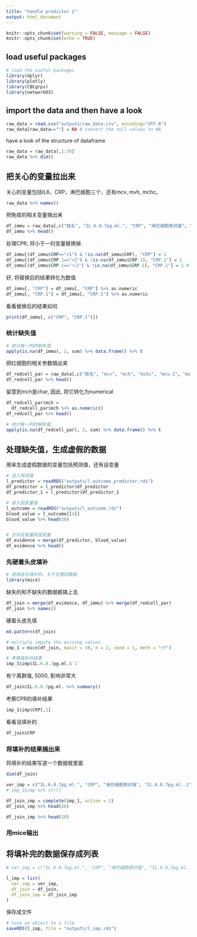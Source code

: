 ```yaml
---
title: "handle predictor 2"
output: html_document
---
```


```r
knitr::opts_chunk$set(warning = FALSE, message = FALSE) 
knitr::opts_chunk$set(echo = TRUE)
```

## load useful packages
```r
# load the useful packages
library(dplyr)
library(plotly)
library(CBCgrps)
library(networkD3)
```


## import the data and then have a look

```r
raw_data = read.csv("outputs/raw_data.csv", encoding="UTF-8")
raw_data[raw_data==""] = NA # convert the null values to NA
```

have a look of the structure of dataframe
```r
raw_data = raw_data[,1:78]
raw_data %>% dim()
```

## 把关心的变量拉出来
关心的变量包括IL6，CRP，淋巴细胞三个，还有mcv, mvh, mchc。
```r
raw_data %>% names()
```

把免疫的相关变量搞出来
```r
df_immu = raw_data[,c("姓名", "IL.6.0.7pg.ml.", "CRP", "淋巴细胞绝对值", "IL.6.0.7pg.ml..1", "CRP.1", "淋巴细胞绝对值.1")]
df_immu %>% head()
```

处理CPR, 将小于一的变量替换掉. 
```r
df_immu[(df_immu$CRP=="<1") & !is.na(df_immu$CRP), "CRP"] = 1
df_immu[(df_immu$CRP.1=="<1") & !is.na(df_immu$CRP.1), "CRP.1"] = 1 
df_immu[(df_immu$CRP.1=="＜1") & !is.na(df_immu$CRP.1), "CRP.1"] = 1 # 有个全角的
```

好, 将替换后的结果转化为数值
```r
df_immu[, "CRP"] = df_immu[, "CRP"] %>% as.numeric
df_immu[, "CRP.1"] = df_immu[, "CRP.1"] %>% as.numeric
```

看看替换后的结果如何
```r
print(df_immu[, c("CRP", "CRP.1")])
```


### 统计缺失值
```r
# 统计每一列的缺失值
apply(is.na(df_immu), 2, sum) %>% data.frame() %>% t
```


把红细胞的相关参数搞出来
```r
df_redcell_par = raw_data[,c("姓名", "mcv", "mch", "mchc", "mcv.1", "mch.1", "mchc.1")]
df_redcell_par %>% head()
```

留意到mch是char, 因此, 将它转化为numerical
```r
df_redcell_par$mch = 
  df_redcell_par$mch %>% as.numeric()
df_redcell_par %>% head()
```


```r
# 统计每一列的缺失值
apply(is.na(df_redcell_par), 2, sum) %>% data.frame() %>% t
```


## 处理缺失值，生成虚假的数据
用来生成虚假数据的变量包括预测值，还有自变量
```r
# 读入预测值
l_predictor = readRDS("outputs/l_outcome_predictor.rds")
df_predictor = l_predictor$df_predictor
df_predictor_1 = l_predictor$df_predictor_1

# 读入因变量值
l_outcome = readRDS("outputs/l_outcome.rds")
blood_value = l_outcome[[4]]
blood_value %>% head(10)


# 合并自变量和因变量
df_evidence = merge(df_predictor, blood_value)
df_evidence %>% head()
```

### 先硬着头皮填补
```r
# 选择适合填补的，关于生理的数据
library(mice)
```

缺失的和不缺失的数据都搞上去
```r
df_join = merge(df_evidence, df_immu) %>% merge(df_redcell_par)
df_join %>% names()
```

硬着头皮先填
```r
md.pattern(df_join)
```

```r
# multiple impute the missing values
imp_1 = mice(df_join, maxit = 10, m = 2, seed = 1, meth = "rf")

# 考察插补的结果
imp_1$imp$IL.6.0.7pg.ml.$`1`
```


有个离群值, 5000, 影响非常大
```r
df_join$IL.6.0.7pg.ml. %>% summary()
```

考察CPR的填补结果
```r
imp_1$imp$CRP[,1]
```

看看没填补的
```r
df_join$CRP
```

### 将填补的结果搞出来
将填补的结果写道一个数据框里面
```r
dim(df_join)

ver_imp = c("IL.6.0.7pg.ml.", "CRP", "淋巴细胞绝对值", "IL.6.0.7pg.ml..1", "CRP.1", "淋巴细胞绝对值.1", "mcv", "mch", "mchc", "mcv.1", "mch.1", "mchc.1")
# imp_1$imp %>% str()
```

<!-- 写一个循环读取数据吧, 作为一个自动化的脚本 -->
<!-- ```{r} -->
<!-- df_join_imp = df_join -->

<!-- for (i in ver_imp) { -->
<!--   df_imp_i = imp_1$imp[[i]][1] -->
<!--   if(dim(df_imp_i)[1]!=0) { -->
<!--     df_imp_i %>% print() -->
<!--     for (j in row.names(df_imp_i)) { -->
<!--       df_join_imp[as.numeric(j), i] = df_imp_i[j, ] -->
<!--     } -->
<!--   } -->
<!-- } -->
<!-- ``` -->

```r
df_join_imp = complete(imp_1, action = 2)
df_join_imp %>% head(20)
```


```r
df_join_imp %>% head(20)
```

### 用mice输出


## 将填补完的数据保存成列表
```r
# ver_imp = c("IL.6.0.7pg.ml.", "CRP", "淋巴细胞绝对值", "IL.6.0.7pg.ml..1", "CRP.1", "淋巴细胞绝对值.1", "mcv", "mch", "mchc", "mcv.1", "mch.1", "mchc.1")

l_imp = list(
  ver_imp = ver_imp, 
  df_join = df_join, 
  df_join_imp = df_join_imp
)

```

保存成文件
```r
# Save an object to a file
saveRDS(l_imp, file = "outputs/l_imp.rds")
```







